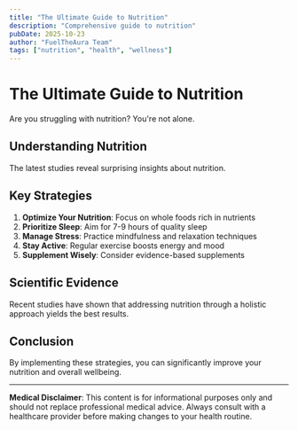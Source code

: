 ```yaml
---
title: "The Ultimate Guide to Nutrition"
description: "Comprehensive guide to nutrition"
pubDate: 2025-10-23
author: "FuelTheAura Team"
tags: ["nutrition", "health", "wellness"]
---
```


# The Ultimate Guide to Nutrition

Are you struggling with nutrition? You're not alone.

## Understanding Nutrition

The latest studies reveal surprising insights about nutrition.

## Key Strategies

1. **Optimize Your Nutrition**: Focus on whole foods rich in nutrients
2. **Prioritize Sleep**: Aim for 7-9 hours of quality sleep
3. **Manage Stress**: Practice mindfulness and relaxation techniques
4. **Stay Active**: Regular exercise boosts energy and mood
5. **Supplement Wisely**: Consider evidence-based supplements

## Scientific Evidence

Recent studies have shown that addressing nutrition through a holistic approach yields the best results.

## Conclusion

By implementing these strategies, you can significantly improve your nutrition and overall wellbeing.

---

**Medical Disclaimer**: This content is for informational purposes only and should not replace professional medical advice. Always consult with a healthcare provider before making changes to your health routine.
